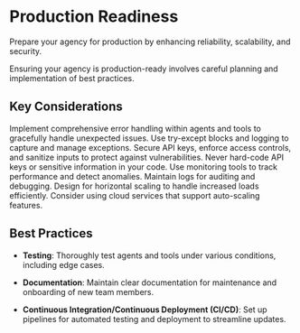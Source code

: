 # Production Readiness

Prepare your agency for production by enhancing reliability, scalability, and security.

<Info>
Ensuring your agency is production-ready involves careful planning and implementation of best practices.
</Info>

## Key Considerations

<AccordionGroup>

<Accordion title="Robust Error Handling" icon="bug" iconType="solid">
Implement comprehensive error handling within agents and tools to gracefully handle unexpected issues.

<Tip>
Use try-except blocks and logging to capture and manage exceptions.
</Tip>
</Accordion>

<Accordion title="Security Measures" icon="shield-alt" iconType="solid">
Secure API keys, enforce access controls, and sanitize inputs to protect against vulnerabilities.

<Warning>
Never hard-code API keys or sensitive information in your code.
</Warning>
</Accordion>

<Accordion title="Monitoring and Logging" icon="eye" iconType="solid">
Use monitoring tools to track performance and detect anomalies. Maintain logs for auditing and debugging.

</Accordion>

<Accordion title="Scalability" icon="arrows-alt" iconType="solid">
Design for horizontal scaling to handle increased loads efficiently.

<Tip>
Consider using cloud services that support auto-scaling features.
</Tip>
</Accordion>

</AccordionGroup>

## Best Practices

<Check>

- **Testing**: Thoroughly test agents and tools under various conditions, including edge cases.

- **Documentation**: Maintain clear documentation for maintenance and onboarding of new team members.

- **Continuous Integration/Continuous Deployment (CI/CD)**: Set up pipelines for automated testing and deployment to streamline updates.

</Check>